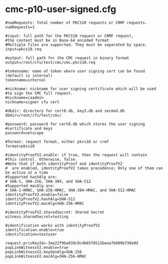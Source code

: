 = cmc-p10-user-signed.cfg =
<pre>
#numRequests: Total number of PKCS10 requests or CRMF requests.
numRequests=1

#input: full path for the PKCS10 request or CRMF request,
#the content must be in Base-64 encoded format
#Multiple files are supported. They must be separated by space.
input=pkcs10.req

#output: full path for the CMC request in binary format
output=/root/cfu/test/cmc/cmc.pkcs10.req

#tokenname: name of token where user signing cert can be found (default is internal)
tokenname=internal

#nickname: nickname for user signing certificate which will be used
#to sign the CMC full request.
#nickname=caadmin
nickname=signer cfu cert

#dbdir: directory for cert8.db, key3.db and secmod.db
dbdir=/root/cfu/test/cmc/

#password: password for cert8.db which stores the user signing
#certificate and keys
password=netscape

#format: request format, either pkcs10 or crmf
format=pkcs10

#identityProofV2.enable: if true, then the request will contain
#this control. Otherwise, false.
#Note that if both identityProof and identityProofV2
#  are enabled, identityProofV2 takes precedence; Only one of them can be active at a time
#Supported hashAlg are:
# SHA-1, SHA-256, SHA-384, and SHA-512
#Supported macAlg are:
# SHA-1-HMAC, SHA-256-HMAC, SHA-384-HMAC, and SHA-512-HMAC
identityProofV2.enable=false
identityProofV2.hashAlg=SHA-512
identityProofV2.macAlg=SHA-256-HMAC

#identityProofV2.sharedSecret: Shared Secret
witness.sharedSecret=testing

#identification works with identityProofV2
identification.enable=true
identification=testuser

request.privKeyId=-3ee22f9ba039c9c4b65f8512beea7b009b730e9d
popLinkWitnessV2.enable=true
popLinkWitnessV2.keyGenAlg=SHA-256
popLinkWitnessV2.macAlg=SHA-256-HMAC
</pre>
